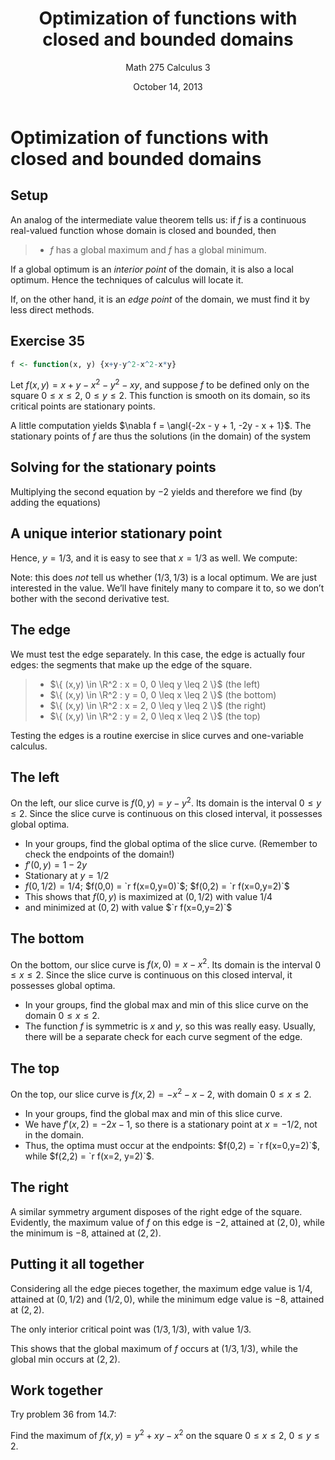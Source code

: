 % Optimization of functions with closed and bounded domains
% Math 275 Calculus 3
% October 14, 2013

# Optimization of functions with closed and bounded domains

## Setup

An analog of the intermediate value theorem tells us: if $f$ is a continuous real-valued function whose domain is closed and bounded, then

> - $f$ has a global maximum and $f$ has a global minimum.

If a global optimum is an *interior point* of the domain, it is also a local optimum. Hence the techniques of calculus will locate it.

If, on the other hand, it is an *edge point* of the domain, we must find it by less direct methods.

## Exercise 35

```{r make_fun, echo=FALSE, include=FALSE}
f <- function(x, y) {x+y-y^2-x^2-x*y}
```
Let $f(x,y) = x + y - x^2 - y^2 - xy$, and suppose $f$ to be defined only on the square $0 \leq x \leq 2$, $0 \leq y \leq 2$. This function is smooth on its domain, so its critical points are stationary points.

A little computation yields $\nabla f = \angl{-2x - y + 1, -2y - x + 1}$. The stationary points of $f$ are thus the solutions (in the domain) of the system
\begin{align*}
    2x + y - 1 &= 0 \\
    x + 2y - 1 &= 0.
\end{align*}

## Solving for the stationary points

Multiplying the second equation by $-2$ yields
\begin{align*}
    2x + y - 1 &= 0 \\
    -2x - 4y + 2 &= 0, \\
\end{align*}
and therefore we find (by adding the equations)
\begin{equation*}
    -3y + 1 = 0.
\end{equation*}

## A unique interior stationary point

Hence, $y = 1/3$, and it is easy to see that $x = 1/3$ as well. We compute:
\begin{equation*}
    f(1/3, 1/3) = 1/3.
\end{equation*}

Note: this does *not* tell us whether $(1/3, 1/3)$ is a local optimum. We are just interested in the value. We'll have finitely many to compare it to, so we don't bother with the second derivative test.

## The edge

We must test the edge separately. In this case, the edge is actually four edges: the segments that make up the edge of the square.

> - $\{ (x,y) \in \R^2 : x = 0, 0 \leq y \leq 2 \}$ (the left)
> - $\{ (x,y) \in \R^2 : y = 0, 0 \leq x \leq 2 \}$ (the bottom)
> - $\{ (x,y) \in \R^2 : x = 2, 0 \leq y \leq 2 \}$ (the right)
> - $\{ (x,y) \in \R^2 : y = 2, 0 \leq x \leq 2 \}$ (the top)

Testing the edges is a routine exercise in slice curves and one-variable calculus.

## The left

On the left, our slice curve is $f(0, y) = y - y^2$. Its domain is the interval $0 \leq y \leq 2$. Since the slice curve is continuous on this closed interval, it possesses global optima.

- In your groups, find the global optima of the slice curve. (Remember to check the endpoints of the domain!)
- $f'(0,y) = 1 - 2y$
- Stationary at $y = 1/2$
- $f(0, 1/2) = 1/4$; $f(0,0) = `r f(x=0,y=0)`$; $f(0,2) = `r f(x=0,y=2)`$
- This shows that $f(0,y)$ is maximized at $(0,1/2)$ with value $1/4$
- and minimized at $(0,2)$ with value $`r f(x=0,y=2)`$

## The bottom

On the bottom, our slice curve is $f(x, 0) = x - x^2$. Its domain is the interval $0 \leq x \leq 2$. Since the slice curve is continuous on this closed interval, it possesses global optima.

- In your groups, find the global max and min of this slice curve on the domain $0 \leq x \leq 2$.
- The function $f$ is symmetric is $x$ and $y$, so this was really easy. Usually, there will be a separate check for each curve segment of the edge.

## The top

On the top, our slice curve is $f(x, 2) = -x^2 - x - 2$, with domain $0 \leq x \leq 2$. 

- In your groups, find the global max and min of this slice curve.
- We have $f'(x,2) = -2x - 1$, so there is a stationary point at $x = -1/2$, not in the domain.
- Thus, the optima must occur at the endpoints: $f(0,2) = `r f(x=0,y=2)`$, while $f(2,2) = `r f(x=2, y=2)`$.

## The right

A similar symmetry argument disposes of the right edge of the square. Evidently, the maximum value of $f$ on this edge is $-2$, attained at $(2,0)$, while the minimum is $-8$, attained at $(2, 2)$. 

## Putting it all together

Considering all the edge pieces together, the maximum edge value is $1/4$, attained at $(0, 1/2)$ and $(1/2, 0)$, while the minimum edge value is $-8$, attained at $(2,2)$.

The only interior critical point was $(1/3, 1/3)$, with value $1/3$.

This shows that the global maximum of $f$ occurs at $(1/3, 1/3)$, while the global min occurs at $(2,2)$.

## Work together

Try problem 36 from 14.7:

Find the maximum of $f(x,y) = y^2 + xy - x^2$ on the square $0 \leq x \leq 2$, $0 \leq y \leq 2$.
